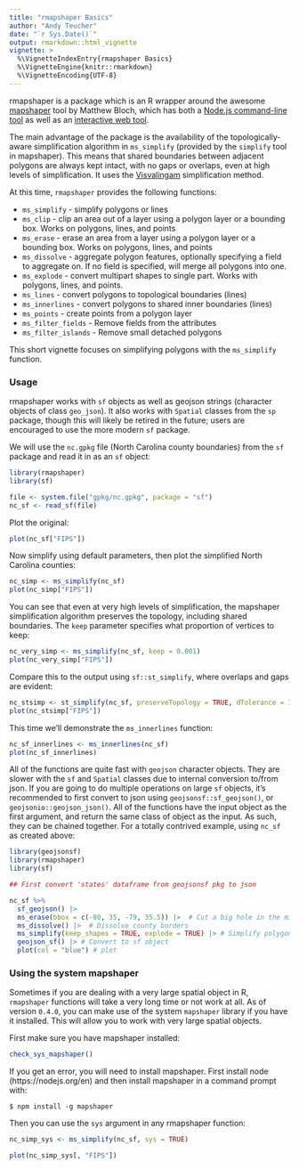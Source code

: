 ```yaml
---
title: "rmapshaper Basics"
author: "Andy Teucher"
date: "`r Sys.Date()`"
output: rmarkdown::html_vignette
vignette: >
  %\VignetteIndexEntry{rmapshaper Basics}
  %\VignetteEngine{knitr::rmarkdown}
  %\VignetteEncoding{UTF-8}
---
```


rmapshaper is a package which is an R wrapper around the awesome [mapshaper](https://github.com/mbloch/mapshaper/) tool by Matthew Bloch, which has both a [Node.js command-line tool](https://github.com/mbloch/mapshaper/wiki/Introduction-to-the-Command-Line-Tool) as well as an [interactive web tool](https://mapshaper.org/).

The main advantage of the package is the availability of the topologically-aware simplification algorithm in `ms_simplify` (provided by the `simplify` tool in mapshaper). This means that shared boundaries between adjacent polygons are always kept intact, with no gaps or overlaps, even at high levels of simplification. It uses the  [Visvalingam](https://bost.ocks.org/mike/simplify/) simplification method.

At this time, `rmapshaper` provides the following functions:

- `ms_simplify` - simplify polygons or lines
- `ms_clip` - clip an area out of a layer using a polygon layer or a bounding box. Works on polygons, lines, and points
- `ms_erase` - erase an area from a layer using a polygon layer or a bounding box. Works on polygons, lines, and points
- `ms_dissolve` - aggregate polygon features, optionally specifying a field to aggregate on. If no field is specified, will merge all polygons into one.
- `ms_explode` - convert multipart shapes to single part. Works with polygons, lines, and points.
- `ms_lines` - convert polygons to topological boundaries (lines)
- `ms_innerlines` - convert polygons to shared inner boundaries (lines)
- `ms_points` - create points from a polygon layer
- `ms_filter_fields` - Remove fields from the attributes
- `ms_filter_islands` - Remove small detached polygons

This short vignette focuses on simplifying polygons with the `ms_simplify` function.

### Usage

rmapshaper works with `sf` objects as well as geojson strings (character objects of class `geo_json`). It also works with `Spatial` classes from the `sp` package, though this will likely be retired in the future; users are encouraged to use the more modern `sf` package.

We will use the `nc.gpkg` file (North Carolina county boundaries)
from the `sf` package and read it in as an `sf` object:

```r
library(rmapshaper)
library(sf)

file <- system.file("gpkg/nc.gpkg", package = "sf")
nc_sf <- read_sf(file)
```

Plot the original: 

```r
plot(nc_sf["FIPS"])
```

Now simplify using default parameters, then plot the simplified North Carolina counties:
```r
nc_simp <- ms_simplify(nc_sf)
plot(nc_simp["FIPS"])
```

You can see that even at very high levels of simplification, the mapshaper
simplification algorithm preserves the topology, including shared boundaries. The `keep` 
parameter specifies what proportion of vertices to keep:

```r
nc_very_simp <- ms_simplify(nc_sf, keep = 0.001)
plot(nc_very_simp["FIPS"])
```

Compare this to the output using `sf::st_simplify`, where overlaps and gaps are evident:

```r

nc_stsimp <- st_simplify(nc_sf, preserveTopology = TRUE, dTolerance = 10000) # dTolerance specified in meters
plot(nc_stsimp["FIPS"])
```

This time we'll demonstrate the `ms_innerlines` function:

```r
nc_sf_innerlines <- ms_innerlines(nc_sf)
plot(nc_sf_innerlines)
```

All of the functions are quite fast with `geojson` character objects. They are slower with the `sf` and 
`Spatial` classes due to internal conversion to/from json. If you are going to do multiple 
operations on large `sf` objects, 
it's recommended to first convert to json using `geojsonsf::sf_geojson()`, or `geojsonio::geojson_json()`. 
All of the functions have the input object as the first argument, 
and return the same class of object as the input. As such, they can be chained together. 
For a totally contrived example, using `nc_sf` as created above:

```r
library(geojsonsf)
library(rmapshaper)
library(sf)

## First convert 'states' dataframe from geojsonsf pkg to json

nc_sf %>% 
  sf_geojson() |> 
  ms_erase(bbox = c(-80, 35, -79, 35.5)) |>  # Cut a big hole in the middle
  ms_dissolve() |>  # Dissolve county borders
  ms_simplify(keep_shapes = TRUE, explode = TRUE) |> # Simplify polygon
  geojson_sf() |> # Convert to sf object
  plot(col = "blue") # plot
```

### Using the system mapshaper

Sometimes if you are dealing with a very large spatial object in R, `rmapshaper`
functions will take a very long time or not work at all. As of version `0.4.0`, 
you can make use of the system `mapshaper` library if you have it installed.
This will allow you to work with very large spatial objects.

First make sure you have mapshaper installed:

```r
check_sys_mapshaper()
```

If you get an error, you will need to install mapshaper. First install node 
(https://nodejs.org/en) and then install mapshaper in a command prompt with:

```
$ npm install -g mapshaper
```

Then you can use the `sys` argument in any rmapshaper function:

```r
nc_simp_sys <- ms_simplify(nc_sf, sys = TRUE)

plot(nc_simp_sys[, "FIPS"])
```
